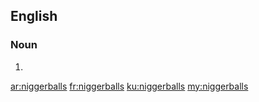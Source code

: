 ==English==

===Noun===
{{head|en|plural}}

# {{plural of|niggerball|lang=en}}

[[ar:niggerballs]]
[[fr:niggerballs]]
[[ku:niggerballs]]
[[my:niggerballs]]